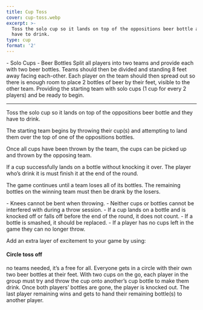 ```yaml
---
title: Cup Toss
cover: cup-toss.webp
excerpt: >-
  Toss the solo cup so it lands on top of the oppositions beer bottle and they
  have to drink.
type: cup
format: '2'
---
```


<GameHero
  cover="/BeerGoggleGames/images/cup-toss.webp"
  alt="Cup Toss"
/>

<GameSection title="Equipment" icon="/BeerGoggleGames/images/liquor.webp">
-   Solo Cups
-   Beer Bottles
</GameSection>

<GameSection title="Setup" icon="/BeerGoggleGames/images/settings.webp">
Split all players into two teams and provide each with two beer bottles. Teams should then be divided and standing 8 feet away facing each-other. Each player on the team should then spread out so there is enough room to place 2 bottles of beer by their feet, visible to the other team. Providing the starting team with solo cups (1 cup for every 2 players) and be ready to begin.

* * *
</GameSection>

<GameSection title="Aim of the Game" icon="/BeerGoggleGames/images/target.webp">
<p>Toss the solo cup so it lands on top of the oppositions beer bottle and they have to drink.</p>
</GameSection>

<GameSection title="How to Play" icon="/BeerGoggleGames/images/question.webp">
The starting team begins by throwing their cup(s) and attempting to land them over the top of one of the oppositions bottles.

Once all cups have been thrown by the team, the cups can be picked up and thrown by the opposing team.

If a cup successfully lands on a bottle without knocking it over. The player who’s drink it is must finish it at the end of the round.

The game continues until a team loses all of its bottles. The remaining bottles on the winning team must then be drank by the losers.
</GameSection>

<GameSection title="Rules" icon="/BeerGoggleGames/images/rules.webp">
-   Knees cannot be bent when throwing.
-   Neither cups or bottles cannot be interfered with during a throw session.
-   If a cup lands on a bottle and is knocked off or falls off before the end of the round, it does not count.
-   If a bottle is smashed, it should be replaced.
-   If a player has no cups left in the game they can no longer throw.
</GameSection>

<GameSection title="Special Edition" icon="/BeerGoggleGames/images/special.webp">

<p>Add an extra layer of excitement to your game by using:</p>

<h4>Circle toss off</h4>

<p>no teams needed, it’s a free for all. Everyone gets in a circle with their own two beer bottles at their feet. With two cups on the go, each player in the group must try and throw the cup onto another’s cup bottle to make them drink. Once both players’ bottles are gone, the player is knocked out. The last player remaining wins and gets to hand their remaining bottle(s) to another player.</p>
</GameSection>

<ShareButtons title="Cup Toss" />

<FeedbackCard>
</FeedbackCard>

